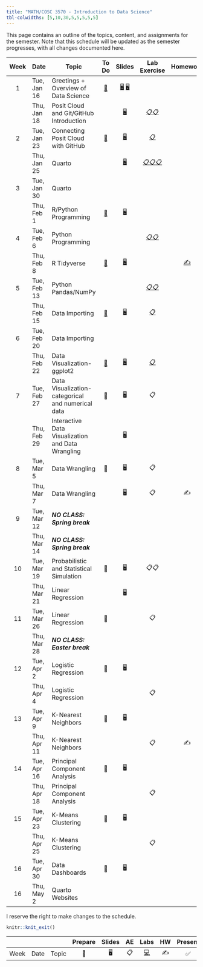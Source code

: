 ```yaml
---
title: "MATH/COSC 3570 - Introduction to Data Science"
tbl-colwidths: [5,10,30,5,5,5,5,5]
---
```


This page contains an outline of the topics, content, and assignments for the semester. Note that this schedule will be updated as the semester progresses, with all changes documented here.

::: column-screen-inset-right
| Week | Date        | Topic                                             |               To Do               |                                             Slides                                              |                                                                    Lab Exercise                                                                    |         Homework         |               Lab Presentation               |
|:----:|-------------|---------------------------------------------------|:---------------------------------:|:-----------------------------------------------------------------------------------------------:|:--------------------------------------------------------------------------------------------------------------------------------------------------:|:------------------------:|:--------------------------------------------:|
|  1   | Tue, Jan 16 | Greetings + Overview of Data Science              | [📖](/weeks/week-1.html "Week 1") | [🖥️](/slides/01-syllabus.html "01-Syllabus") [🖥️](/slides/02-datascience.html "02-datascience") |                                                                                                                                                    |                          |                                              |
|      | Thu, Jan 18 | Posit Cloud and Git/GitHub Introduction           |                                   |                             [🖥️](/slides/03-posit.html "03-posit")                              |                          [📋](/exercise/lab00-posit.html "lab00-posit")[📋](/exercise/lab01-rscript.html "lab01-rscript")                          |                          |                                              |
|  2   | Tue, Jan 23 | Connecting Posit Cloud with GitHub                | [📖](/weeks/week-2.html "Week 2") |                               [🖥️](/slides/04-git.html "04-git")                                |                                                     [📋](/exercise/lab00-git.html "lab00-git")                                                     |                          |                                              |
|      | Thu, Jan 25 | Quarto                                            |                                   |                            [🖥️](/slides/05-quarto.html "05-quarto")                             | [📋](/exercise/lab02-quarto.html "lab02-quarto")[📋](/exercise/lab03-markdown.html "lab03-markdown")[📋](/exercise/lab04-chunk.html "lab04-chunk") |                          |                                              |
|  3   | Tue, Jan 30 | Quarto                                            |                                   |                                                                                                 |                                                                                                                                                    |                          |                                              |
|      | Thu, Feb 1  | R/Python Programming                              | [📖](/weeks/week-3.html "Week 3") |                            [🖥️](/slides/06-syntax.html "06-syntax")                             |                                                                                                                                                    |                          |                                              |
|  4   | Tue, Feb 6  | Python Programming                                |                                   |                                                                                                 |                               [📋](/exercise/lab05-rtype.html "lab05-rtype")[📋](/exercise/lab06-py.html "lab06-py")                               |                          |                                              |
|      | Thu, Feb 8  | R Tidyverse                                       | [📖](/weeks/week-4.html "Week 4") |                           [🖥️](/slides/07-package.html "07-package")                            |                                                                                                                                                    | [✍️](/hw/hw1.html "hw1") |                                              |
|  5   | Tue, Feb 13 | Python Pandas/NumPy                               |                                   |                                                                                                 |                           [📋](/exercise/lab08-tibble.html "lab08-tibble")[📋](/exercise/lab09-numpy.html "lab09-numpy")                           |                          | [✅](/exercise/lab07-plot.html "lab07-plot") |
|      | Thu, Feb 15 | Data Importing                                    | [📖](/weeks/week-5.html "Week 5") |                            [🖥️](/slides/08-import.html "08-import")                             |                                                  [📋](/exercise/lab10-import.html "lab10-import")                                                  |                          |                                              |
|  6   | Tue, Feb 20 | Data Importing                                    |                                   |                                                                                                 |                                                                                                                                                    |                          |                                              |
|      | Thu, Feb 22 | Data Visualization-ggplot2                        | [📖](/weeks/week-6.html "Week 6") |                           [🖥️](/slides/09-ggplot2.html "09-ggplot2")                            |                                                 [📋](/exercise/lab11-ggplot2.html "lab11-ggplot2")                                                 |                          |                                              |
|  7   | Tue, Feb 27 | Data Visualization-categorical and numerical data |                📖                 |                                               🖥️                                                |                                                                         📋                                                                         |                          |                                              |
|      | Thu, Feb 29 | Interactive Data Visualization and Data Wrangling |                                   |                                               🖥️                                                |                                                                                                                                                    |                          |                                              |
|  8   | Tue, Mar 5  | Data Wrangling                                    |                📖                 |                                               🖥️                                                |                                                                         📋                                                                         |                          |                      ✅                      |
|      | Thu, Mar 7  | Data Wrangling                                    |                                   |                                               🖥️                                                |                                                                         📋                                                                         |            ✍️            |                                              |
|  9   | Tue, Mar 12 | ***NO CLASS: Spring break***                      |                                   |                                                                                                 |                                                                                                                                                    |                          |                                              |
|      | Thu, Mar 14 | ***NO CLASS: Spring break***                      |                                   |                                                                                                 |                                                                                                                                                    |                          |                                              |
|  10  | Tue, Mar 19 | Probabilistic and Statistical Simulation          |                📖                 |                                               🖥️                                                |                                                                        📋📋                                                                        |                          |                                              |
|      | Thu, Mar 21 | Linear Regression                                 |                                   |                                               🖥️                                                |                                                                                                                                                    |                          |                                              |
|  11  | Tue, Mar 26 | Linear Regression                                 |                📖                 |                                                                                                 |                                                                         📋                                                                         |                          |                                              |
|      | Thu, Mar 28 | ***NO CLASS: Easter break***                      |                                   |                                                                                                 |                                                                                                                                                    |                          |                                              |
|  12  | Tue, Apr 2  | Logistic Regression                               |                📖                 |                                               🖥️                                                |                                                                                                                                                    |                          |                                              |
|      | Thu, Apr 4  | Logistic Regression                               |                                   |                                                                                                 |                                                                         📋                                                                         |                          |                                              |
|  13  | Tue, Apr 9  | K-Nearest Neighbors                               |                📖                 |                                               🖥️                                                |                                                                                                                                                    |                          |                                              |
|      | Thu, Apr 11 | K-Nearest Neighbors                               |                                   |                                                                                                 |                                                                         📋                                                                         |            ✍️            |                                              |
|  14  | Tue, Apr 16 | Principal Component Analysis                      |                📖                 |                                               🖥️                                                |                                                                                                                                                    |                          |                      📂                      |
|      | Thu, Apr 18 | Principal Component Analysis                      |                                   |                                                                                                 |                                                                         📋                                                                         |                          |                                              |
|  15  | Tue, Apr 23 | K-Means Clustering                                |                📖                 |                                               🖥️                                                |                                                                                                                                                    |                          |                                              |
|      | Thu, Apr 25 | K-Means Clustering                                |                                   |                                                                                                 |                                                                         📋                                                                         |                          |                                              |
|  16  | Tue, Apr 30 | Data Dashboards                                   |                📖                 |                                               🖥️                                                |                                                                                                                                                    |                          |                      📂                      |
|  16  | Thu, May 2  | Quarto Websites                                   |                                   |                                                                                                 |                                                                                                                                                    |                          |                                              |
:::

I reserve the right to make changes to the schedule.

```r
knitr::knit_exit()
```

|      |      |       | Prepare | Slides | AE  |                                                    Labs                                                    | HW  | Present | Project |
|------|------|-------|:-------:|:------:|:---:|:----------------------------------------------------------------------------------------------------------:|:---:|:-------:|:-------:|
| Week | Date | Topic |   📖    |   🖥️   | 📋  | [💻](https://sakai.duke.edu/samigo-app/servlet/Login?id=6fa7ebf3-01af-42a6-91ba-3e813d3901221641094171786) | ✍️  |   ✅    |   📂    |
